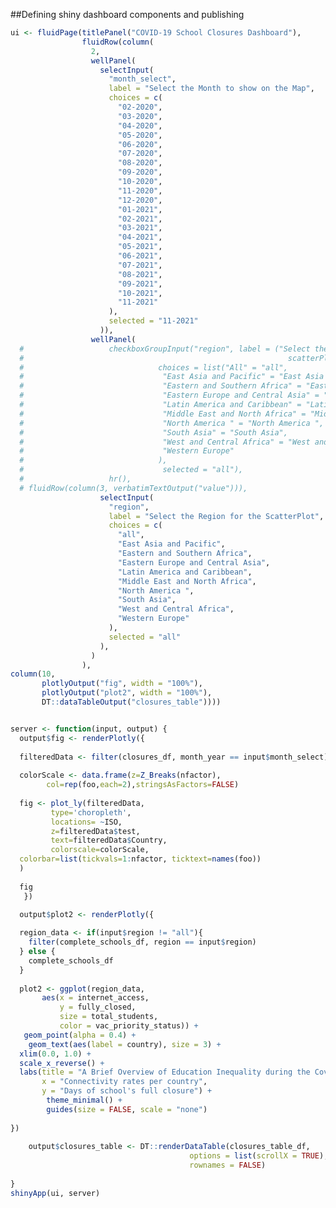 
##Defining shiny dashboard components and publishing
```r
ui <- fluidPage(titlePanel("COVID-19 School Closures Dashboard"),
                fluidRow(column(
                  2,
                  wellPanel(
                    selectInput(
                      "month_select",
                      label = "Select the Month to show on the Map",
                      choices = c(
                        "02-2020",
                        "03-2020",
                        "04-2020",
                        "05-2020",
                        "06-2020",
                        "07-2020",
                        "08-2020",
                        "09-2020",
                        "10-2020",
                        "11-2020",
                        "12-2020",
                        "01-2021",
                        "02-2021",
                        "03-2021",
                        "04-2021",
                        "05-2021",
                        "06-2021",
                        "07-2021",
                        "08-2021",
                        "09-2021",
                        "10-2021",
                        "11-2021"
                      ),
                      selected = "11-2021"
                    )),
                  wellPanel(
  #                   checkboxGroupInput("region", label = ("Select the region(s) for the
  #                                                           scatterPlot"), 
  #                              choices = list("All" = "all", 
  #                               "East Asia and Pacific" = "East Asia and Pacific",
  #                               "Eastern and Southern Africa" = "Eastern and Southern Africa",
  #                               "Eastern Europe and Central Asia" = "Eastern Europe and Central Asia",
  #                               "Latin America and Caribbean" = "Latin America and Caribbean",
  #                               "Middle East and North Africa" = "Middle East and North Africa",
  #                               "North America " = "North America ",
  #                               "South Asia" = "South Asia",
  #                               "West and Central Africa" = "West and Central Africa",
  #                               "Western Europe"
  #                              ),
  #                               selected = "all"),
  #                   hr(),
  # fluidRow(column(3, verbatimTextOutput("value"))),
                    selectInput(
                      "region",
                      label = "Select the Region for the ScatterPlot",
                      choices = c(
                        "all",
                        "East Asia and Pacific",
                        "Eastern and Southern Africa",
                        "Eastern Europe and Central Asia",
                        "Latin America and Caribbean",
                        "Middle East and North Africa",
                        "North America ",
                        "South Asia",
                        "West and Central Africa",
                        "Western Europe"
                      ),
                      selected = "all"
                    ),
                  )
                ),
column(10,
       plotlyOutput("fig", width = "100%"),
       plotlyOutput("plot2", width = "100%"),
       DT::dataTableOutput("closures_table"))))


server <- function(input, output) {
  output$fig <- renderPlotly({
   
  filteredData <- filter(closures_df, month_year == input$month_select)
  
  colorScale <- data.frame(z=Z_Breaks(nfactor),
        col=rep(foo,each=2),stringsAsFactors=FALSE)
  
  fig <- plot_ly(filteredData, 
         type='choropleth', 
         locations= ~ISO, 
         z=filteredData$test, 
         text=filteredData$Country,
         colorscale=colorScale,
  colorbar=list(tickvals=1:nfactor, ticktext=names(foo))
  )
  
  fig
   })

  output$plot2 <- renderPlotly({
  
  region_data <- if(input$region != "all"){
    filter(complete_schools_df, region == input$region)
  } else {
    complete_schools_df
  }
    
  plot2 <- ggplot(region_data,
       aes(x = internet_access,
           y = fully_closed, 
           size = total_students,
           color = vac_priority_status)) +
   geom_point(alpha = 0.4) +
    geom_text(aes(label = country), size = 3) +
  xlim(0.0, 1.0) +
  scale_x_reverse() +
  labs(title = "A Brief Overview of Education Inequality during the Covid-19 Pandemic",
       x = "Connectivity rates per country",
       y = "Days of school's full closure") +
        theme_minimal() +
        guides(size = FALSE, scale = "none")
  
})
  
    output$closures_table <- DT::renderDataTable(closures_table_df,
                                        options = list(scrollX = TRUE),
                                        rownames = FALSE)
  
}
shinyApp(ui, server)
```

